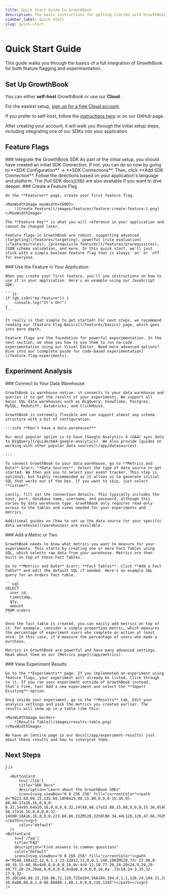 ```yaml
---
title: Quick Start Guide to GrowthBook
description: The basic instructions for getting started with GrowthBook
sidebar_label: Quick Start
slug: quick-start
---
```



# Quick Start Guide

This guide walks you through the basics of a full integration of GrowthBook for both feature flagging and experimentation.

## Set Up GrowthBook

You can either **self-host** GrowthBook or use our **Cloud**.

For the easiest setup, [sign up for a free Cloud account](https://app.growthbook.io).

If you prefer to self-host, follow the [instructions here](/self-host) or on our GitHub page.

After creating your account, it will walk you through the initial setup steps, including integrating one of our SDKs into your application.

## Feature Flags

<Stepper>
  <StepperStep>
    ### Integrate the GrowthBook SDK
    As part of the initial setup, you should have created an initial SDK Connection. If not, you can do so now by going to **SDK Configuration** &rarr; **SDK Connections**. Then, click **Add SDK Connection**.  Follow the directions based on your application's language and platform.
    The [full SDK docs](/lib) are also available if you want to dive deeper.
  </StepperStep>

  <StepperStep>
    ### Create a Feature Flag
    
    On the **Features** page, create your first feature flag.

    <MaxWidthImage maxWidth={600}>
        ![Create Feature](/images/features/feature-create-feature-1.png)
    </MaxWidthImage>

    The **Feature Key** is what you will reference in your application and cannot be changed later.

    Feature flags in GrowthBook are robust, supporting advanced [targeting](/features/targeting), powerful [rule evaluation](/features/rules), [prerequisite features](/features/prerequisites), JSON schema validation, and more. In this quick start, we'll just stick with a simple boolean feature flag that is always `on` or `off` for everyone.

  </StepperStep>
  <StepperStep>
    ### Use the Feature in Your Application

    When you create your first feature, you'll see instructions on how to use it in your application. Here's an example using our JavaScript SDK:

    ```js
    if (gb.isOn("my-feature")) {
        console.log("It's On!")
    }
    ```

    It really is that simple to get started! For next steps, we recommend reading our [Feature Flag Basics](/features/basics) page, which goes into more depth.

    Feature flags are the foundation for powerful experimentation. In the next section, we show you how to use them to run no-code experimentation using our Visual Editor. Need more advanced options? Dive into our [complete guide for code-based experimentation](/feature-flag-experiments).

  </StepperStep>
</Stepper>
    
## Experiment Analysis

<Stepper>
  <StepperStep>
    ### Connect to Your Data Warehouse

    GrowthBook is warehouse native: it connects to your data warehouse and queries it to get the results of your experiments. We support all major SQL data warehouses such as BigQuery, Snowflake, Postgres, MySQL, Redshift, Databricks, and ClickHouse.

    GrowthBook is extremely flexible and can support almost any schema structure with a bit of configuration.

    :::info **Don't have a data warehouse?**

    Our most popular option is to have [Google Analytics 4 (GA4) sync data to BigQuery](/guide/GA4-google-analytics). We also provide [guides on working with other popular data sources](/app/datasources).

    :::

    To connect GrowthBook to your data warehouse, go to **Metrics and Data** &rarr; **Data Sources**. Select the type of data source to get started. We then ask you to select your event tracker. This step is optional, but highly recommended as it allows us to generate initial SQL that works out of the box. If you want to skip, just select **Custom**.

    Lastly, fill out the connection details. This typically includes the host, port, database name, username, and password, although this varies by data warehouse type. GrowthBook only requires read-only access to the tables and views needed for your experiments and metrics.

    Additional guides on [how to set up the data source for your specific data warehouse](/warehouses) are available.

  </StepperStep>

  <StepperStep>
    ### Add a Metric or Two

    GrowthBook needs to know what metrics you want to measure for your experiments. This starts by creating one or more Fact Tables using SQL, which selects raw data from your warehouse. Metrics are then built on top of these Fact Tables.

    Go to **Metrics and Data** &rarr; **Fact Tables**. Click **Add a Fact Table** and edit the default SQL if needed. Here's an example SQL query for an Orders fact table.

    ```sql
    SELECT
      user_id,
      timestamp,
      qty,
      amount
    FROM orders
    ```

    Once the fact table is created, you can easily add metrics on top of it. For example, consider a simple proportion metric, which measures the percentage of experiment users who complete an action at least once. In this case, it'd measure the percentage of users who made a purchase.

    Metrics in GrowthBook are powerful and have many advanced settings. Read about them on our [Metrics page](/app/metrics).

  </StepperStep>

  <StepperStep>
    ### View Experiment Results

    Go to the **Experiments** page. If you implemented an experiment using feature flags, your experiment will already be listed. Click through to it. If you ran your experiment outside of GrowthBook instead, that's fine, too! Add a new experiment and select the **Import Existing** option.

    Once inside your experiment, go to the **Results** tab. Edit your analysis settings and pick the metrics you created earlier. The results will show up in a table like this:

    <MaxWidthImage border>
        ![Results Table](/images/results-table.png)
    </MaxWidthImage>

    We have an [entire page in our docs](/app/experiment-results) just about these results and how to interpret them.

  </StepperStep>
</Stepper>

## Next Steps

<div className="button-card-grid">
    <ButtonCard
          to={'/self-host'}
          title="Self-Host"
          description="Learn about running GrowthBook on your own infrastructure"
          icon={<svg viewBox="0 0 256 256" fill="currentColor"><path d="M208,136H48a16,16,0,0,0-16,16v48a16,16,0,0,0,16,16H208a16,16,0,0,0,16-16V152A16,16,0,0,0,208,136Zm0,64H48V152H208v48Zm0-160H48A16,16,0,0,0,32,56v48a16,16,0,0,0,16,16H208a16,16,0,0,0,16-16V56A16,16,0,0,0,208,40Zm0,64H48V56H208v48ZM192,80a12,12,0,1,1-12-12A12,12,0,0,1,192,80Zm0,96a12,12,0,1,1-12-12A12,12,0,0,1,192,176Z"></path></svg>}
      />
   
      <ButtonCard
          to={'/lib'}
          title="SDK Docs"
          description="Learn about the GrowthBook SDKs"
          icon={<svg viewBox="0 0 256 256" fill="currentColor"><path d="M223.68,66.15,135.68,18h0a15.88,15.88,0,0,0-15.36,0l-88,48.17a16,16,0,0,0-8.32,14v95.64a16,16,0,0,0,8.32,14l88,48.17a15.88,15.88,0,0,0,15.36,0l88-48.17a16,16,0,0,0,8.32-14V80.18A16,16,0,0,0,223.68,66.15ZM128,32h0l80.34,44L128,120,47.66,76ZM40,90l80,43.78v85.79L40,175.82Zm96,129.57V133.82L216,90v85.78Z"></path></svg>}
          color="default"
      />
    <ButtonCard
        to={'/faq'}
        title="FAQ"
        description="Find answers to common questions"
        color="default"
        icon={<svg viewBox="0 0 256 256" fill="currentColor"><path d="M140,180a12,12,0,1,1-12-12A12,12,0,0,1,140,180ZM128,72c-22.06,0-40,16.15-40,36v4a8,8,0,0,0,16,0v-4c0-11,10.77-20,24-20s24,9,24,20-10.77,20-24,20a8,8,0,0,0-8,8v8a8,8,0,0,0,16,0v-.72c18.24-3.35,32-17.9,32-35.28C168,88.15,150.06,72,128,72Zm104,56A104,104,0,1,1,128,24,104.11,104.11,0,0,1,232,128Zm-16,0a88,88,0,1,0-88,88A88.1,88.1,0,0,0,216,128Z"></path></svg>}
    />
</div>
